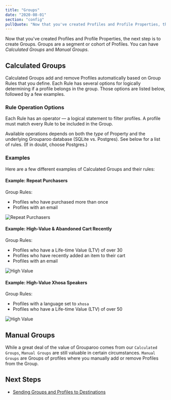 ```yaml
---
title: "Groups"
date: "2020-08-01"
section: "config"
pullQuote: "Now that you've created Profiles and Profile Properties, the next step is to create Groups. Groups are a segment or cohort of Profiles."
---
```


Now that you've created Profiles and Profile Properties, the next step is to create Groups. Groups are a segment or cohort of Profiles. You can have _Calculated Groups_ and _Manual Groups_.

## Calculated Groups

Calculated Groups add and remove Profiles automatically based on Group Rules that you define. Each Rule has several options for logically determining if a profile belongs in the group. Those options are listed below, followed by a few examples.

### Rule Operation Options

Each Rule has an operator — a logical statement to filter profiles. A profile must match every Rule to be included in the Group.

Available operations depends on both the _type_ of Property and the underlying Grouparoo database (SQLite vs. Postgres). See below for a list of rules. (If in doubt, choose Postgres.)

<RuleOpsTable />

### Examples

Here are a few different examples of Calculated Groups and their rules:

#### Example: Repeat Purchasers

Group Rules:

- Profiles who have purchased more than once
- Profiles with an email

<Image
  centered
  source="Repeat Purchasers"
  alt="Repeat Purchasers"
  src="docs/guides/group-example-01.png"
  width={820}
  height={414}
/>

#### Example: High-Value & Abandoned Cart Recently

Group Rules:

- Profiles who have a Life-time Value (LTV) of over 30
- Profiles who have recently added an item to their cart
- Profiles with an email

<Image
  centered
  source="High Value"
  alt="High Value"
  src="docs/guides/group-example-02.png"
  width={820}
  height={414}
/>

#### Example: High-Value Xhosa Speakers

Group Rules:

- Profiles with a language set to `xhosa`
- Profiles who have a Life-time Value (LTV) of over 50

<Image
  centered
  source="High Value"
  alt="High Value"
  src="docs/guides/group-example-03.png"
  width={820}
  height={414}
/>

## Manual Groups

While a great deal of the value of Grouparoo comes from our `Calculated Groups`, `Manual Groups` are still valuable in certain circumstances. `Manual Groups` are Groups of profiles where you manually add or remove Profiles from the Group.

## Next Steps

- [Sending Groups and Profiles to Destinations](/docs/config/destinations)
